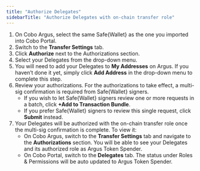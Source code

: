 ```yaml
---
title: "Authorize Delegates"
sidebarTitle: "Authorize Delegates with on-chain transfer role"
---
```


1. On Cobo Argus, select the same Safe&#123;Wallet&#125; as the one you imported into Cobo Portal.
2. Switch to the **Transfer Settings** tab.
3. Click **Authorize** next to the Authorizations section.
4. Select your Delegates from the drop-down menu.
5. You will need to add your Delegates to **My Addresses** on Argus. If you haven’t done it yet, simply click **Add Address** in the drop-down menu to complete this step.
6. Review your authorizations. For the authorizations to take effect, a multi-sig confirmation is required from Safe&#123;Wallet&#125; signers.
    - If you wish to let Safe&#123;Wallet&#125; signers review one or more requests in a batch, click **+Add to Transaction Bundle**.
    - If you prefer Safe&#123;Wallet&#125; signers to review this single request, click **Submit** instead.
7. Your Delegates will be authorized with the on-chain transfer role once the multi-sig confirmation is complete. To view it:
    - On Cobo Argus, switch to the **Transfer Settings** tab and navigate to the **Authorizations** section. You will be able to see your Delegates and its authorized role as Argus Token Spender.
    - On Cobo Portal, switch to the **Delegates** tab. The status under Roles & Permissions will be auto updated to Argus Token Spender.


